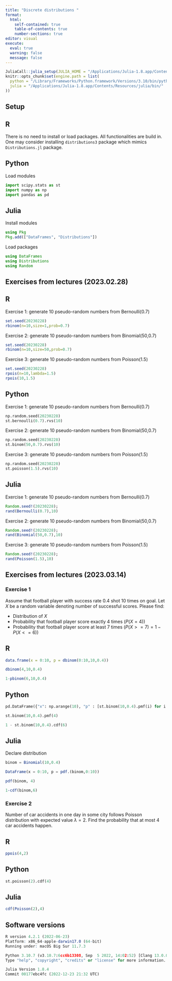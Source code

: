 ```yaml
---
title: "Discrete distributions "
format: 
  html:
    self-contained: true
    table-of-contents: true
    number-sections: true
editor: visual
execute: 
  eval: true
  warning: false
  message: false
---
```


```r
JuliaCall::julia_setup(JULIA_HOME = "/Applications/Julia-1.8.app/Contents/Resources/julia/bin/")
knitr::opts_chunk$set(engine.path = list(
  python = "/Library/Frameworks/Python.framework/Versions/3.10/bin/python3.10",
  julia = "/Applications/Julia-1.8.app/Contents/Resources/julia/bin/"
))
```


## Setup


::: panel-tabset

## R

There is no need to install or load packages. All functionalities are build in. One may consider installing `distributions3` package which mimics `Distributions.jl` package.

## Python

Load modules

```python
import scipy.stats as st
import numpy as np
import pandas as pd
```


## Julia

Install modules

```julia
using Pkg
Pkg.add(["DataFrames", "Distributions"])
```

Load packages

```julia
using DataFrames
using Distributions
using Random
```

:::
## Exercises from lectures (2023.02.28)

::: panel-tabset
## R

Exercise 1: generate 10 pseudo-random numbers from Bernoulli(0.7)

```r
set.seed(20230228)
rbinom(n=10,size=1,prob=0.7)
```

Exercise 2: generate 10 pseudo-random numbers from Binomial(50,0.7)

```r
set.seed(20230228)
rbinom(n=10,size=50,prob=0.7)
```

Exercise 3: generate 10 pseudo-random numbers from Poisson(1.5)

```r
set.seed(20230228)
rpois(n=10,lambda=1.5)
rpois(10,1.5)
```

## Python

Exercise 1: generate 10 pseudo-random numbers from Bernoulli(0.7)

```python
np.random.seed(20230228)
st.bernoulli(0.7).rvs(10)
```

Exercise 2: generate 10 pseudo-random numbers from Binomial(50,0.7)

```python
np.random.seed(20230228)
st.binom(50,0.7).rvs(10)
```

Exercise 3: generate 10 pseudo-random numbers from Poisson(1.5)

```python
np.random.seed(20230228)
st.poisson(1.5).rvs(10)
```

## Julia

Exercise 1: generate 10 pseudo-random numbers from Bernoulli(0.7)

```julia
Random.seed!(20230228);
rand(Bernoulli(0.7),10)
```

Exercise 2: generate 10 pseudo-random numbers from Binomial(50,0.7)

```julia
Random.seed!(20230228);
rand(Binomial(50,0.7),10)
```

Exercise 3: generate 10 pseudo-random numbers from Poisson(1.5)

```julia
Random.seed!(20230228);
rand(Poisson(1.5),10)
```
:::

## Exercises from lectures (2023.03.14)

### Exercise 1

Assume that football player with success rate 0.4 shot 10 times on goal.
Let $X$ be a random variable denoting number of successful scores.
Please find:

-   Distribution of $X$
-   Probability that football player score exactly 4 times ($P(X=4)$)
-   Probability that football player score at least 7 times
    ($P(X>=7) = 1- P(X <= 6)$)

::: panel-tabset
## R

```r
data.frame(x = 0:10, p = dbinom(0:10,10,0.4))
```

```r
dbinom(4,10,0.4)
```

```r
1-pbinom(6,10,0.4)
```

## Python

```python
pd.DataFrame({"x": np.arange(10), "p" : [st.binom(10,0.4).pmf(i) for i in np.arange(10)]})
```

```python
st.binom(10,0.4).pmf(4)
```

```python
1 - st.binom(10,0.4).cdf(6)
```

## Julia

Declare distribution

```julia
binom = Binomial(10,0.4)
```

```julia
DataFrame(x = 0:10, p = pdf.(binom,0:10))
```

```julia
pdf(binom, 4)
```

```julia
1-cdf(binom,6)
```
:::

### Exercise 2

Number of car accidents in one day in some city follows Poisson
distribution with expected value $\lambda=2$. Find the probability that
at most 4 car accidents happen.

::: panel-tabset
## R

```r
ppois(4,2)
```

## Python

```python
st.poisson(2).cdf(4)
```

## Julia

```julia
cdf(Poisson(2),4)
```
:::

## Software versions {.unnumbered}

``` r
R version 4.2.1 (2022-06-23)
Platform: x86_64-apple-darwin17.0 (64-bit)
Running under: macOS Big Sur 11.7.3
```

``` python
Python 3.10.7 (v3.10.7:6cc6b13308, Sep  5 2022, 14:02:52) [Clang 13.0.0 (clang-1300.0.29.30)] on darwin
Type "help", "copyright", "credits" or "license" for more information.
```

``` julia
Julia Version 1.8.4
Commit 00177ebc4fc (2022-12-23 21:32 UTC)
```
